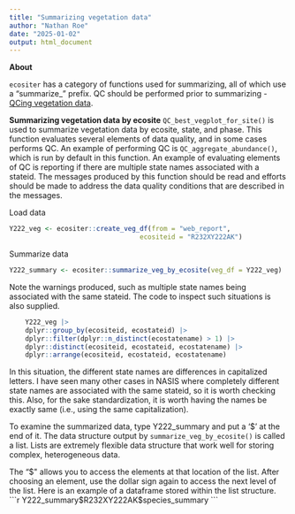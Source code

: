 ```yaml
---
title: "Summarizing vegetation data"
author: "Nathan Roe"
date: "2025-01-02"
output: html_document
---
```


**About**

`ecositer` has a category of functions used for summarizing, all of which use a "summarize_" prefix. QC should be performed prior to summarizing - [QCing vegetation data](https://natearoe.github.io/ecositer/articles/qc_vegetation_data.html). 

**Summarizing vegetation data by ecosite**
`QC_best_vegplot_for_site()` is used to summarize vegetation data by ecosite, state, and phase. This function evaluates several elements of data quality, and in some cases performs QC. An example of performing QC is `QC_aggregate_abundance()`, which is run by default in this function. An example of evaluating elements of QC is reporting if there are multiple state names associated with a stateid. The messages produced by this function should be read and efforts should be made to address the data quality conditions that are described in the messages. 

Load data
```r
Y222_veg <- ecositer::create_veg_df(from = "web_report",
                                 ecositeid = "R232XY222AK")
```

Summarize data
```r
Y222_summary <- ecositer::summarize_veg_by_ecosite(veg_df = Y222_veg)

```

Note the warnings produced, such as multiple state names being associated with the same stateid. The code to inspect such situations is also supplied. 

```r
    Y222_veg |>
    dplyr::group_by(ecositeid, ecostateid) |>
    dplyr::filter(dplyr::n_distinct(ecostatename) > 1) |>
    dplyr::distinct(ecositeid, ecostateid, ecostatename) |>
    dplyr::arrange(ecositeid, ecostateid, ecostatename)
```
In this situation, the different state names are differences in capitalized letters. I have seen many other cases in NASIS where completely different state names are associated with the same stateid, so it is worth checking this. Also, for the sake standardization, it is worth having the names be exactly same (i.e., using the same capitalization). 

To examine the summarized data, type Y222_summary and put a '$' at the end of it. The data structure output by `summarize_veg_by_ecosite()` is called a list. Lists are extremely flexible data structure that work well for storing complex, heterogeneous data.

The "$" allows you to access the elements at that location of the list. After choosing an element, use the dollar sign again to access the next level of the list. Here is an example of a dataframe stored within the list structure. 
```r
Y222_summary$R232XY222AK$species_summary 
```



